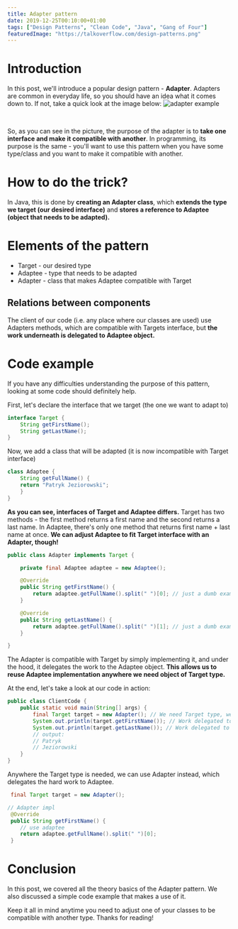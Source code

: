 ```yaml
---
title: Adapter pattern
date: 2019-12-25T00:10:00+01:00
tags: ["Design Patterns", "Clean Code", "Java", "Gang of Four"]
featuredImage: "https://talkoverflow.com/design-patterns.png"
---
```


# Introduction

In this post, we'll introduce a popular design pattern - **Adapter**. Adapters are common in everyday life, so you should have an idea what it comes down to. If not, take a quick look at the image below:
<Image src="../assets/adapter.jpg" alt="adapter example" />

<br />

So, as you can see in the picture, the purpose of the adapter is to 
**take one interface and make it compatible with another**. In programming, its purpose is the same - you'll want to use this pattern when you have some type/class and you want to make it compatible with another.

# How to do the trick?

In Java, this is done by **creating an Adapter class**, which **extends the type we target (our desired interface)** and **stores a reference to Adaptee (object that needs to be adapted).**

# Elements of the pattern

- Target - our desired type
- Adaptee - type that needs to be adapted
- Adapter - class that makes Adaptee compatible with Target

## Relations between components

The client of our code (i.e. any place where our classes are used) use Adapters methods, which are compatible with Targets interface, but **the work underneath is delegated to Adaptee object.**

# Code example

If you have any difficulties understanding the purpose of this pattern, looking at some code should definitely help.

First, let's declare the interface that we target (the one we want to adapt to)

```java
interface Target {
    String getFirstName();
    String getLastName();
}
```

Now, we add a class that will be adapted (it is now incompatible with Target interface)

```java
class Adaptee {
    String getFullName() {
    return "Patryk Jeziorowski";
    }
}
```

**As you can see, interfaces of Target and Adaptee differs.** Target has two methods - the first method returns a first name and the second returns a last name. In Adaptee, there's only one method that returns first name + last name at once. **We can adjust Adaptee to fit Target interface with an Adapter, though!**

```java
public class Adapter implements Target {

    private final Adaptee adaptee = new Adaptee();

    @Override
    public String getFirstName() {
        return adaptee.getFullName().split(" ")[0]; // just a dumb example impl
    }

    @Override
    public String getLastName() {
        return adaptee.getFullName().split(" ")[1]; // just a dumb example impl
    }

}
```

The Adapter is compatible with Target by simply implementing it, and under the hood, it delegates the work to the Adaptee object. **This allows us to reuse Adaptee implementation anywhere we need object of Target type.**

At the end, let's take a look at our code in action:

```java
public class ClientCode {
    public static void main(String[] args) {
        final Target target = new Adapter(); // We need Target type, we can use Adapter!
        System.out.println(target.getFirstName()); // Work delegated to Adaptee under the hood
        System.out.println(target.getLastName()); // Work delegated to Adaptee under the hood
        // output:
        // Patryk
        // Jeziorowski
    }
}
```

Anywhere the Target type is needed, we can use Adapter instead, which delegates the hard work to Adaptee.

```java
 final Target target = new Adapter();
```

```java
// Adapter impl
 @Override
 public String getFirstName() {
    // use adaptee
    return adaptee.getFullName().split(" ")[0];
 }
```

# Conclusion

In this post, we covered all the theory basics of the Adapter pattern. We also discussed a simple code example that makes a use of it.

Keep it all in mind anytime you need to adjust one of your classes to be compatible with another type. Thanks for reading!
